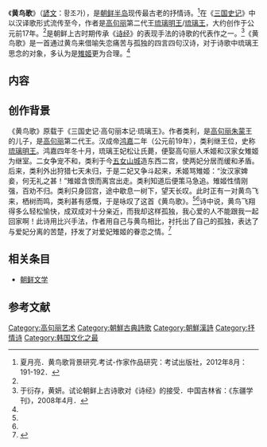 《'''黄鸟歌'''》（[[諺文|諺文]]：황조가），是[[朝鲜半岛|朝鲜半岛]]现传最古老的抒情诗。<ref name="夏月亮．黄鸟歌背景研究">夏月亮．黄鸟歌背景研究.考试-作家作品研究：考试出版社，2012年8月：191-192．</ref>在《[[三国史记|三国史记]]》中以汉译歌形式流传至今，作者是[[高句丽|高句丽]]第二代王[[琉璃明王|琉璃明王]]/[[琉璃王|琉璃王]]，大约创作于公元前17年。<ref name="夏月亮．黄鸟歌背景研究"/>是朝鲜上古时期传承《[[诗经|诗经]]》的表现手法的诗歌的代表作之一。<ref name="于衍存，黄妍。试论朝鲜上古诗歌对《诗经》的接受">于衍存，黄妍。试论朝鲜上古诗歌对《诗经》的接受．中国吉林省：《东疆学刊》，2008年4月．</ref>《黄鸟歌》是一首通过黄鸟来借喻失恋痛苦与孤独的四言四句汉诗，对于诗歌中琉璃王思念的对象，多认为是[[雉姬|雉姬]]更为合理。<ref name="夏月亮．黄鸟歌背景研究"/>

== 内容 ==
{{cquote|
翩翩黄鸟，雌雄相依。<br />
念我之独，谁其与归?！}}

== 创作背景 ==
《黄鸟歌》原载于《三国史记·高句丽本记·琉璃王》。作者类利，是[[高句丽|高句丽]][[朱蒙|朱蒙]]王的儿子，是[[高句丽|高句丽]]第二代王。汉成帝[[鸿嘉|鸿嘉]]二年（公元前19年），类利继王位，史称[[琉璃明王|琉璃明王]]。鸿嘉四年冬十月，琉璃王妃松让氏薨，便娶高句丽人禾姬和汉家女雉姬为继室。二女争宠不和，类利于今[[五女山城|五女山城]]造东西二宫，使两妃分居而缓和矛盾。后来，类利外出狩猎七天未归，于是二妃又争斗起来，禾姬骂雉姬：“汝汉家婢妾，何无礼之甚！”雉姬含恨而离宫出走。类利知道后便策马急追。雉姬性情刚强，百劝不归。类利只身回宫，途中歇息一树下，望天长叹。此时正有一对黄鸟飞来，栖树而鸣，类利甚有感慨，于是咏叹了这首《黄鸟歌》。<ref name="夏月亮．黄鸟歌背景研究"/><ref name="《黄鸟歌》作者及其它"/>诗中说，黄鸟飞翔得多么轻松愉快，成双成对十分亲近，而我却这样孤独，我心爱的人不能跟我一起回家啊！此诗用比兴手法，作者用自己与黄鸟相比，衬托出了自己的孤独，表达了与爱妃分离的苦楚，抒发了对爱妃雉姬的眷恋之情。<ref name="《黄鸟歌》作者及其它">{{Cite web |url=http://flyinghorse66.blog.163.com/blog/static/1016496812010028102647446/ |title=《黄鸟歌》作者及其他 |accessdate=2013-09-22 |archive-date=2013-09-27 |archive-url=https://web.archive.org/web/20130927231838/http://flyinghorse66.blog.163.com/blog/static/1016496812010028102647446/ |dead-url=no }}</ref>

== 相关条目 ==
* [[朝鲜文学|朝鲜文学]]

== 参考文献 ==
{{Reflist|2}}

[[Category:高句丽艺术|Category:高句丽艺术]]
[[Category:朝鮮古典詩歌|Category:朝鮮古典詩歌]]
[[Category:朝鮮漢詩|Category:朝鮮漢詩]]
[[Category:抒情诗|Category:抒情诗]]
[[Category:韩国文化之最|Category:韩国文化之最]]